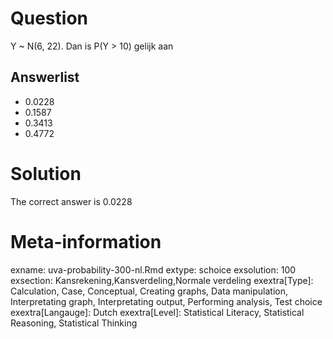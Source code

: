 Question
========

Y ~ N(6, 22). Dan is P(Y > 10) gelijk aan 

Answerlist
----------
* 0.0228
* 0.1587
* 0.3413
* 0.4772

Solution
========

The correct answer is  0.0228 

Meta-information
================
exname: uva-probability-300-nl.Rmd 
extype: schoice 
exsolution: 100 
exsection: Kansrekening,Kansverdeling,Normale verdeling 
exextra[Type]: Calculation, Case, Conceptual, Creating graphs, Data manipulation, Interpretating graph, Interpretating output, Performing analysis, Test choice 
exextra[Langauge]: Dutch 
exextra[Level]: Statistical Literacy, Statistical Reasoning, Statistical Thinking 
